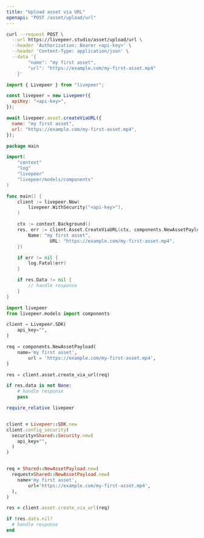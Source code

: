 ```yaml
---
title: "Upload asset via URL"
openapi: "POST /asset/upload/url"
---
```


<RequestExample>

```bash cURL
curl --request POST \
  --url https://livepeer.studio/asset/upload/url \
  --header 'Authorization: Bearer <api-key>' \
  --header 'Content-Type: application/json' \
  --data '{
  		"name": "my first asset",
		"url": "https://example.com/my-first-asset.mp4"
	}'
```

```javascript JavaScript
import { Livepeer } from "livepeer";

const livepeer = new Livepeer({
  apiKey: "<api-key>",
});

await livepeer.asset.createViaURL({
  name: "my first asset",
  url: "https://example.com/my-first-asset.mp4",
});
```

```go Go
package main

import(
	"context"
	"log"
	"livepeer"
	"livepeer/models/components"
)

func main() {
    client := livepeer.New(
        livepeer.WithSecurity("<api-key>"),
    )

    ctx := context.Background()
    res, err := client.Asset.CreateViaURL(ctx, components.NewAssetPayload{
        Name: "my first asset",
				URL: "https://example.com/my-first-asset.mp4",
    })

    if err != nil {
        log.Fatal(err)
    }

    if res.Data != nil {
        // handle response
    }
}
```

```python Python
import livepeer
from livepeer.models import components

client = Livepeer.SDK(
    api_key="",
)

req = components.NewAssetPayload(
    name='my first asset',
		url = 'https://example.com/my-first-asset.mp4',
)

res = client.asset.create_via_url(req)

if res.data is not None:
    # handle response
    pass
```

```ruby Ruby
require_relative livepeer


client = Livepeer::SDK.new
client.config_security(
  security=Shared::Security.new(
    api_key="",
  )
)


req = Shared::NewAssetPayload.new(
  request=Shared::NewAssetPayload.new(
    name='my first asset',
		url='https://example.com/my-first-asset.mp4',
  ),
)

res = client.asset.create_via_url(req)

if !res.data.nil?
  # handle response
end
```

</RequestExample>
